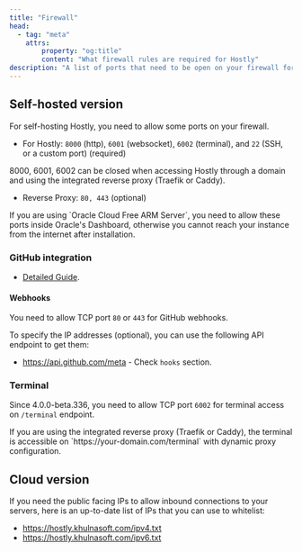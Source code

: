 ```yaml
---
title: "Firewall"
head:
  - tag: "meta"
    attrs:
        property: "og:title"
        content: "What firewall rules are required for Hostly"
description: "A list of ports that need to be open on your firewall for Hostly to work properly."
---
```



## Self-hosted version

For self-hosting Hostly, you need to allow some ports on your firewall.

- For Hostly: `8000` (http), `6001` (websocket), `6002` (terminal), and `22` (SSH, or a custom port) (required)

<Aside type="tip">
  8000, 6001, 6002 can be closed when accessing Hostly through a domain and using the integrated reverse proxy (Traefik or Caddy).
</Aside>

- Reverse Proxy: `80, 443` (optional)

<Aside type="caution">
  If you are using `Oracle Cloud Free ARM Server`, you need to allow these ports
  inside Oracle's Dashboard, otherwise you cannot reach your instance from the
  internet after installation.
</Aside>

### GitHub integration
- [Detailed Guide](https://docs.github.com/en/authentication/keeping-your-account-and-data-secure/about-githubs-ip-addresses).

#### Webhooks
You need to allow TCP port `80` or `443` for GitHub webhooks.

To specify the IP addresses (optional), you can use the following API endpoint to get them:

- https://api.github.com/meta - Check `hooks` section.

### Terminal

Since 4.0.0-beta.336, you need to allow TCP port `6002` for terminal access on `/terminal` endpoint.

<Aside type="tip">
  If you are using the integrated reverse proxy (Traefik or Caddy), the terminal is accessible on `https://your-domain.com/terminal` with dynamic proxy configuration.
</Aside>


## Cloud version

If you need the public facing IPs to allow inbound connections to your servers, here is an up-to-date list of IPs that you can use to whitelist:

- https://hostly.khulnasoft.com/ipv4.txt
- https://hostly.khulnasoft.com/ipv6.txt
